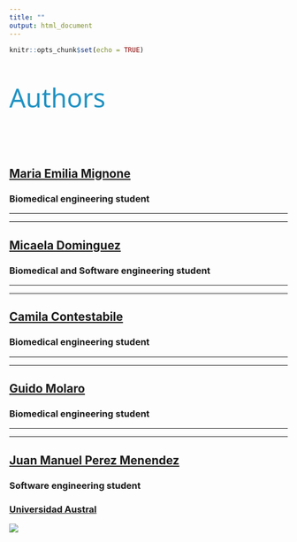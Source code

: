 ```yaml
---
title: ""
output: html_document
---
```


```r
knitr::opts_chunk$set(echo = TRUE)
```
<p style="font-family: Noto Sans, sans-serif; font-size:35pt; font-style:normal; color:#2093C3">
    Authors
</p>
<p><br></p>


<div class="col-sm-6">
## [Maria Emilia Mignone](mailto:emilia.mignone@ing.austral.edu.ar)
### **Biomedical engineering student**

***
***

## [Micaela Dominguez](mailto:micaela.dominguez@ing.austral.edu.ar)
### **Biomedical and Software engineering student**

***
***


## [Camila Contestabile](mailto:camila.contestabile@ing.austral.edu.ar)
### **Biomedical engineering student**

***
***

## [Guido Molaro](mailto:guido.molaro@ing.austral.edu.ar)
### **Biomedical engineering student**

***
***

## [Juan Manuel Perez Menendez](mailto:juanmanuel.perezmenendez@ing.austral.edu.ar)
### **Software engineering student**
</div>
<div class="col-sm-6">

### [Universidad Austral](https://www.austral.edu.ar/)

<a href = "https://www.austral.edu.ar/">
![](images/LogoAustral.png)
</a>
</div>